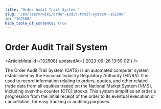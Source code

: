 ```yaml
---
title: "Order Audit Trail System "
slug: "/en/learn/wiki/order-audit-trail-system--102508"
id: "102508"
hide_table_of_contents: true
---
```



# Order Audit Trail System 

<ArticleMeta id={102508} updatedAt={'2023-09-26 13:59:02'} />
<div className='border-solid border-b border-t-0 my-4 border-[var(--ifm-color-gray-300)]' />

The Order Audit Trail System (OATS) is an automated computer system established by the Financial Industry Regulatory Authority (FINRA). It is used to record information relating to orders, quotes, and other related trade data from all equities traded on the National Market System (NMS), including over-the-counter (OTC) stocks. This system simplifies an order's progression from the initial receipt of the order to its eventual execution or cancellation, for easy tracking or auditing purposes.
